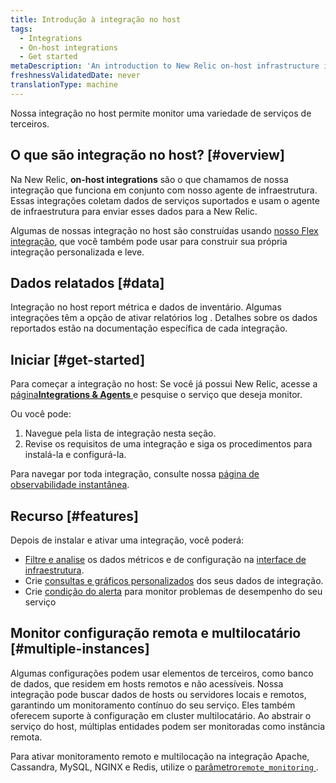 ```yaml
---
title: Introdução à integração no host
tags:
  - Integrations
  - On-host integrations
  - Get started
metaDescription: 'An introduction to New Relic on-host infrastructure integrations, which instrument and report data from various third-party services.'
freshnessValidatedDate: never
translationType: machine
---
```


Nossa integração no host permite monitor uma variedade de serviços de terceiros.

## O que são integração no host? [#overview]

Na New Relic, <DNT>**on-host integrations**</DNT> são o que chamamos de nossa integração que funciona em conjunto com nosso agente de infraestrutura. Essas integrações coletam dados de serviços suportados e usam o agente de infraestrutura para enviar esses dados para a New Relic.

Algumas de nossas integração no host são construídas usando [nosso Flex integração](/docs/infrastructure/host-integrations/host-integrations-list/flex-integration-tool-build-your-own-integration), que você também pode usar para construir sua própria integração personalizada e leve.

## Dados relatados [#data]

Integração no host report métrica e dados de inventário. Algumas integrações têm a opção de ativar relatórios log . Detalhes sobre os dados reportados estão na documentação específica de cada integração.

## Iniciar [#get-started]

Para começar a integração no host: Se você já possui New Relic, acesse a [página<DNT>**Integrations & Agents**</DNT> ](https://one.newrelic.com/marketplace)e pesquise o serviço que deseja monitor.

Ou você pode:

1. Navegue pela lista de integração nesta seção.
2. Revise os requisitos de uma integração e siga os procedimentos para instalá-la e configurá-la.

Para navegar por toda integração, consulte nossa [página de observabilidade instantânea](https://newrelic.com/instant-observability).

## Recurso [#features]

Depois de instalar e ativar uma integração, você poderá:

* [Filtre e analise](/docs/infrastructure/integrations/find-use-infrastructure-integration-data) os dados métricos e de configuração na [interface de infraestrutura](/docs/infrastructure/new-relic-infrastructure/getting-started/introduction-new-relic-infrastructure).
* Crie [consultas e gráficos personalizados](/docs/using-new-relic/data/understand-data/query-new-relic-data) dos seus dados de integração.
* Crie [condição do alerta](/docs/alerts/new-relic-alerts/getting-started/alerts-glossary#alert-condition) para monitor problemas de desempenho do seu serviço

## Monitor configuração remota e multilocatário [#multiple-instances]

Algumas configurações podem usar elementos de terceiros, como banco de dados, que residem em hosts remotos e não acessíveis. Nossa integração pode buscar dados de hosts ou servidores locais e remotos, garantindo um monitoramento contínuo do seu serviço. Eles também oferecem suporte à configuração em cluster multilocatário. Ao abstrair o serviço do host, múltiplas entidades podem ser monitoradas como instância remota.

Para ativar monitoramento remoto e multilocação na integração Apache, Cassandra, MySQL, NGINX e Redis, utilize o [parâmetro`remote_monitoring` ](/docs/infrastructure/host-integrations/understand-use-data/remote-monitoring-host-integrations).
